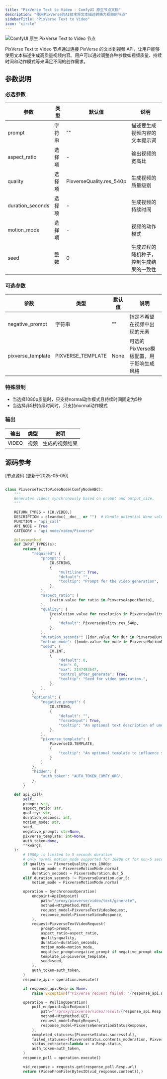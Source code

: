 ```yaml
---
title: "PixVerse Text to Video - ComfyUI 原生节点文档"
description: "使用PixVerse的AI技术将文本描述转换为视频的节点"
sidebarTitle: "PixVerse Text to Video"
icon: "circle"
---
```


![ComfyUI 原生 PixVerse Text to Video 节点](/images/built-in-nodes/api_nodes/pixverse/pixverse-text-to-video.jpg)

PixVerse Text to Video 节点通过连接 PixVerse 的文本到视频 API，让用户能够使用文本描述生成高质量视频内容。用户可以通过调整各种参数如视频质量、持续时间和动作模式等来满足不同的创作需求。

## 参数说明

### 必选参数

| 参数              | 类型     | 默认值                | 说明                           |
|------------------|----------|----------------------|-------------------------------|
| prompt           | 字符串    | ""                   | 描述要生成视频内容的文本提示词     |
| aspect_ratio     | 选择项    | -                    | 输出视频的宽高比                 |
| quality          | 选择项    | PixverseQuality.res_540p | 生成视频的质量级别           |
| duration_seconds | 选择项    | -                    | 生成视频的持续时间                |
| motion_mode      | 选择项    | -                    | 视频的动作模式                   |
| seed             | 整数      | 0                    | 生成过程的随机种子，控制生成结果的一致性 |

### 可选参数

| 参数              | 类型              | 默认值  | 说明                           |
|------------------|-------------------|--------|-------------------------------|
| negative_prompt  | 字符串             | ""     | 指定不希望在视频中出现的元素       |
| pixverse_template| PIXVERSE_TEMPLATE | None   | 可选的PixVerse模板配置，用于影响生成风格 |

### 特殊限制

- 当选择1080p质量时，只支持normal动作模式且持续时间固定为5秒
- 当选择非5秒持续时间时，只支持normal动作模式

### 输出

| 输出   | 类型   | 说明          |
|--------|--------|--------------|
| VIDEO  | 视频   | 生成的视频结果 |


## 源码参考

[节点源码 (更新于2025-05-05)]

```python

class PixverseTextToVideoNode(ComfyNodeABC):
    """
    Generates videos synchronously based on prompt and output_size.
    """

    RETURN_TYPES = (IO.VIDEO,)
    DESCRIPTION = cleandoc(__doc__ or "")  # Handle potential None value
    FUNCTION = "api_call"
    API_NODE = True
    CATEGORY = "api node/video/Pixverse"

    @classmethod
    def INPUT_TYPES(s):
        return {
            "required": {
                "prompt": (
                    IO.STRING,
                    {
                        "multiline": True,
                        "default": "",
                        "tooltip": "Prompt for the video generation",
                    },
                ),
                "aspect_ratio": (
                    [ratio.value for ratio in PixverseAspectRatio],
                ),
                "quality": (
                    [resolution.value for resolution in PixverseQuality],
                    {
                        "default": PixverseQuality.res_540p,
                    },
                ),
                "duration_seconds": ([dur.value for dur in PixverseDuration],),
                "motion_mode": ([mode.value for mode in PixverseMotionMode],),
                "seed": (
                    IO.INT,
                    {
                        "default": 0,
                        "min": 0,
                        "max": 2147483647,
                        "control_after_generate": True,
                        "tooltip": "Seed for video generation.",
                    },
                ),
            },
            "optional": {
                "negative_prompt": (
                    IO.STRING,
                    {
                        "default": "",
                        "forceInput": True,
                        "tooltip": "An optional text description of undesired elements on an image.",
                    },
                ),
                "pixverse_template": (
                    PixverseIO.TEMPLATE,
                    {
                        "tooltip": "An optional template to influence style of generation, created by the Pixverse Template node."
                    }
                )
            },
            "hidden": {
                "auth_token": "AUTH_TOKEN_COMFY_ORG",
            },
        }

    def api_call(
        self,
        prompt: str,
        aspect_ratio: str,
        quality: str,
        duration_seconds: int,
        motion_mode: str,
        seed,
        negative_prompt: str=None,
        pixverse_template: int=None,
        auth_token=None,
        **kwargs,
    ):
        # 1080p is limited to 5 seconds duration
        # only normal motion_mode supported for 1080p or for non-5 second duration
        if quality == PixverseQuality.res_1080p:
            motion_mode = PixverseMotionMode.normal
            duration_seconds = PixverseDuration.dur_5
        elif duration_seconds != PixverseDuration.dur_5:
            motion_mode = PixverseMotionMode.normal

        operation = SynchronousOperation(
            endpoint=ApiEndpoint(
                path="/proxy/pixverse/video/text/generate",
                method=HttpMethod.POST,
                request_model=PixverseTextVideoRequest,
                response_model=PixverseVideoResponse,
            ),
            request=PixverseTextVideoRequest(
                prompt=prompt,
                aspect_ratio=aspect_ratio,
                quality=quality,
                duration=duration_seconds,
                motion_mode=motion_mode,
                negative_prompt=negative_prompt if negative_prompt else None,
                template_id=pixverse_template,
                seed=seed,
            ),
            auth_token=auth_token,
        )
        response_api = operation.execute()

        if response_api.Resp is None:
            raise Exception(f"Pixverse request failed: '{response_api.ErrMsg}'")

        operation = PollingOperation(
            poll_endpoint=ApiEndpoint(
                path=f"/proxy/pixverse/video/result/{response_api.Resp.video_id}",
                method=HttpMethod.GET,
                request_model=EmptyRequest,
                response_model=PixverseGenerationStatusResponse,
            ),
            completed_statuses=[PixverseStatus.successful],
            failed_statuses=[PixverseStatus.contents_moderation, PixverseStatus.failed, PixverseStatus.deleted],
            status_extractor=lambda x: x.Resp.status,
            auth_token=auth_token,
        )
        response_poll = operation.execute()

        vid_response = requests.get(response_poll.Resp.url)
        return (VideoFromFile(BytesIO(vid_response.content)),)

``` 